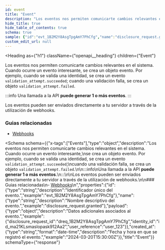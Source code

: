 ```yaml
---
id: event
title: "Event"
description: "Los eventos nos permiten comunicarte cambios relevantes en el sistema. Cuando ocurre un evento interesante,"
hide_title: true
hide_table_of_contents: true
schema: true
sample: {"id":"evt_1B2M2Y8AsgTpgAmY7PhCfg","name":"disclosure_request.granted","payload":{"disclosure_request_id":"dreq_1B2M2Y8AsgTpgAmY7PhCfg","identity_id":"id_ma21KLsmaslopask912Aa2","user_reference":"user_123"},"created_at":"2024-03-20T15:30:00Z"}
custom_edit_url: null
---
```



<Heading
  as={"h1"}
  className={"openapi__heading"}
  children={"Event"}
>
</Heading>



Los eventos nos permiten comunicarte cambios relevantes en el sistema. Cuando ocurre un evento interesante,
se crea un objeto evento. Por ejemplo, cuando se valida una identidad, se crea un evento `validation_attempt.succeeded`;
cuando una validación falla, se crea un objeto `validation_attempt.failed`.

:::info
Una llamada a la API **puede generar 1 o más eventos**.
:::

Los eventos pueden ser enviados directamente a tu servidor a través de la utilización de webhooks.

### Guias relacionadas
- [Webhooks](/docs/api/webhooks)


<Schema
  schema={{"x-tags":["Events"],"type":"object","description":"Los eventos nos permiten comunicarte cambios relevantes en el sistema. Cuando ocurre un evento interesante,\nse crea un objeto evento. Por ejemplo, cuando se valida una identidad, se crea un evento `validation_attempt.succeeded`;\ncuando una validación falla, se crea un objeto `validation_attempt.failed`.\n\n:::info\nUna llamada a la API **puede generar 1 o más eventos**.\n:::\n\nLos eventos pueden ser enviados directamente a tu servidor a través de la utilización de webhooks.\n\n### Guias relacionadas\n- [Webhooks](/docs/api/webhooks)\n","properties":{"id":{"type":"string","description":"Identificador único del evento.","example":"evt_1B2M2Y8AsgTpgAmY7PhCfg"},"name":{"type":"string","description":"Nombre descriptivo del evento.","example":"disclosure_request.granted"},"payload":{"type":"object","description":"Datos adicionales asociados al evento.","example":{"disclosure_request_id":"dreq_1B2M2Y8AsgTpgAmY7PhCfg","identity_id":"id_ma21KLsmaslopask912Aa2","user_reference":"user_123"}},"created_at":{"type":"string","format":"date-time","description":"Fecha y hora en que se registró el evento.","example":"2024-03-20T15:30:00Z"}},"title":"Event"}}
  schemaType={"response"}
>
  
</Schema>
            